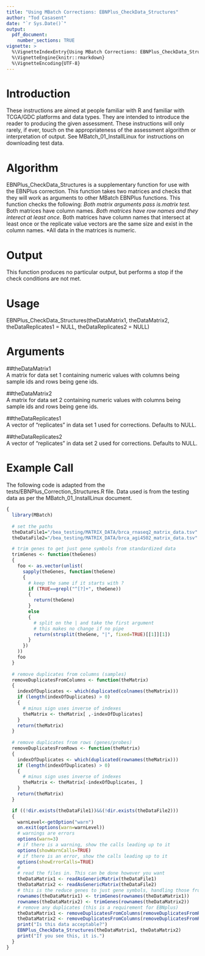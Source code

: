 ```yaml
---
title: "Using MBatch Corrections: EBNPlus_CheckData_Structures"
author: "Tod Casasent"
date: "`r Sys.Date()`"
output: 
  pdf_document:
    number_sections: TRUE
vignette: >
  %\VignetteIndexEntry{Using MBatch Corrections: EBNPlus_CheckData_Structures}
  %\VignetteEngine{knitr::rmarkdown}
  %\VignetteEncoding{UTF-8}
---
```


# Introduction

These instructions are aimed at people familiar with R and familiar with TCGA/GDC platforms and data types. They are intended to introduce the reader to producing the given assessment. These instructions will only rarely, if ever, touch on the appropriateness of the assessment algorithm or interpretation of output. See MBatch_01_InstallLinux for instructions on downloading test data.

# Algorithm

EBNPlus_CheckData_Structures is a supplementary function for use with the EBNPlus correction. This function takes two matrices and checks that they will work as arguments to other MBatch EBNPlus functions. This function checks the following:
*Both matrix arguments pass is.matrix test. 
*Both matrices have column names. 
*Both matrices have row names and they interect at least once. 
*Both matrices have column names that intersect at least once or the replicate value vectors are the same size and exist in the column names. 
*All data in the matrices is numeric.

# Output

This function produces no particular output, but performs a stop if the check conditions are not met.

# Usage

EBNPlus_CheckData_Structures(theDataMatrix1, theDataMatrix2, theDataReplicates1 = NULL,
theDataReplicates2 = NULL)

# Arguments

##theDataMatrix1	
A matrix for data set 1 containing numeric values with columns being sample ids and rows being gene ids.

##theDataMatrix2	
A matrix for data set 2 containing numeric values with columns being sample ids and rows being gene ids.

##theDataReplicates1	
A vector of "replicates" in data set 1 used for corrections. Defaults to NULL.

##theDataReplicates2	
A vector of "replicates" in data set 2 used for corrections. Defaults to NULL.

# Example Call

The following code is adapted from the tests/EBNPlus_Correction_Structures.R file. Data used is from the testing data as per the MBatch_01_InstallLinux document.

```r
{
  library(MBatch)
  
  # set the paths
  theDataFile1="/bea_testing/MATRIX_DATA/brca_rnaseq2_matrix_data.tsv"
  theDataFile2="/bea_testing/MATRIX_DATA/brca_agi4502_matrix_data.tsv"

  # trim genes to get just gene symbols from standardized data
  trimGenes <- function(theGenes)
  {
    foo <- as.vector(unlist(
      sapply(theGenes, function(theGene)
      {
        # keep the same if it starts with ?
        if (TRUE==grepl("^[?]+", theGene))
        {
          return(theGene)
        }
        else
        {
          # split on the | and take the first argument
          # this makes no change if no pipe
          return(strsplit(theGene, "|", fixed=TRUE)[[1]][1])
        }
      })
    ))
    foo
  }
  
  # remove duplicates from columns (samples)
  removeDuplicatesFromColumns <- function(theMatrix)
  {
    indexOfDuplicates <- which(duplicated(colnames(theMatrix)))
    if (length(indexOfDuplicates) > 0)
    {
      # minus sign uses inverse of indexes
      theMatrix <- theMatrix[ ,-indexOfDuplicates]
    }
    return(theMatrix)
  }
  
  # remove duplicates from rows (genes/probes)
  removeDuplicatesFromRows <- function(theMatrix)
  {
    indexOfDuplicates <- which(duplicated(rownames(theMatrix)))
    if (length(indexOfDuplicates) > 0)
    {
      # minus sign uses inverse of indexes
      theMatrix <- theMatrix[-indexOfDuplicates, ]
    }
    return(theMatrix)
  }

  if ((!dir.exists(theDataFile1))&&(!dir.exists(theDataFile2)))
  {
    warnLevel<-getOption("warn")
    on.exit(options(warn=warnLevel))
    # warnings are errors
    options(warn=3)
    # if there is a warning, show the calls leading up to it
    options(showWarnCalls=TRUE)
    # if there is an error, show the calls leading up to it
    options(showErrorCalls=TRUE)
    #
    # read the files in. This can be done however you want
    theDataMatrix1 <- readAsGenericMatrix(theDataFile1)
    theDataMatrix2 <- readAsGenericMatrix(theDataFile2)
    # this is the reduce genes to just gene symbols, handling those from standardized data
    rownames(theDataMatrix1) <- trimGenes(rownames(theDataMatrix1))
    rownames(theDataMatrix2) <- trimGenes(rownames(theDataMatrix2))
    # remove any duplicates (this is a requirement for EBNplus)
    theDataMatrix1 <- removeDuplicatesFromColumns(removeDuplicatesFromRows(theDataMatrix1))
    theDataMatrix2 <- removeDuplicatesFromColumns(removeDuplicatesFromRows(theDataMatrix2))
    print("Is this data acceptable?")
    EBNPlus_CheckData_Structures(theDataMatrix1, theDataMatrix2)
    print("If you see this, it is.")
  }
}
```
